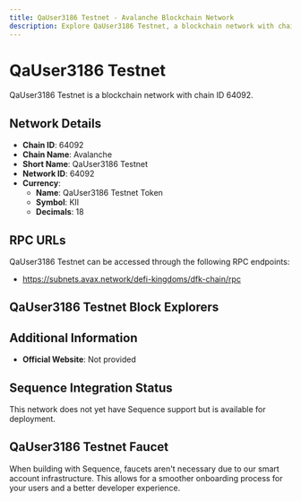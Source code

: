```yaml
--- 
title: QaUser3186 Testnet - Avalanche Blockchain Network
description: Explore QaUser3186 Testnet, a blockchain network with chain ID 64092. Learn about its native currency, QaUser3186 Testnet Token, and how to interact with the network.
---
```


# QaUser3186 Testnet

QaUser3186 Testnet is a blockchain network with chain ID 64092.

## Network Details

- **Chain ID**: 64092
- **Chain Name**: Avalanche
- **Short Name**: QaUser3186 Testnet
- **Network ID**: 64092
- **Currency**: 
  - **Name**: QaUser3186 Testnet Token
  - **Symbol**: KII
  - **Decimals**: 18

## RPC URLs

QaUser3186 Testnet can be accessed through the following RPC endpoints:

- https://subnets.avax.network/defi-kingdoms/dfk-chain/rpc

## QaUser3186 Testnet Block Explorers



## Additional Information

- **Official Website**: Not provided

## Sequence Integration Status

This network does not yet have Sequence support but is available for deployment.

## QaUser3186 Testnet Faucet

When building with Sequence, faucets aren't necessary due to our smart account infrastructure. This allows for a smoother onboarding process for your users and a better developer experience.
